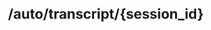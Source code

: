 ---
title: "/auto/transcript/{session_id}"
openapi: "GET /auto/transcript/{session_id}"
description: "Retrieve the conversation transcript for a specific session if transcript generation was enabled. If using the [auto/start/configurable](/api-reference/endpoint/simli-auto/start-configurable) API, `createTranscript` must be set to `true`. If using the [sessionToken](api-reference/endpoint/simli-auto/token)-based API, `createTranscript` must be set to `true` in the token configuration."
---